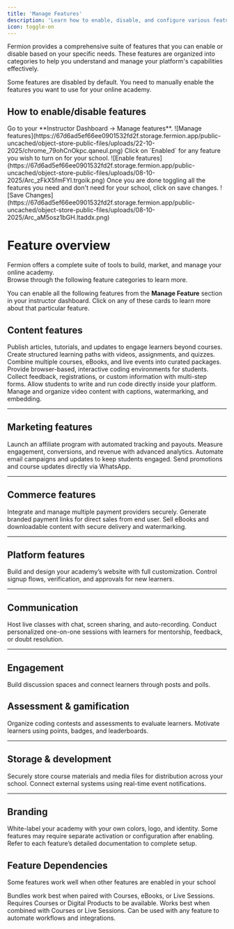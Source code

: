 ```yaml
---
title: 'Manage Features'
description: 'Learn how to enable, disable, and configure various features available to instructors on the platform.'
icon: toggle-on
---
```


Fermion provides a comprehensive suite of features that you can enable or disable based on your specific needs. These features are organized into categories to help you understand and manage your platform's capabilities effectively.

<Info>
Some features are disabled by default. You need to manually enable the features you want to use for your online academy.
</Info>

## How to enable/disable features
<Steps>
    <Step title="Navigate to Manage features">
    Go to your **Instructor Dashboard → Manage features**.
    ![Manage features](https://67d6ad5ef66ee0901532fd2f.storage.fermion.app/public-uncached/object-store-public-files/uploads/22-10-2025/chrome_79ohCnOkpc.qaneul.png)
    </Step>
    <Step title="Enable features">
    Click on `Enabled` for any feature you wish to turn on for your school.
    ![Enable features](https://67d6ad5ef66ee0901532fd2f.storage.fermion.app/public-uncached/object-store-public-files/uploads/08-10-2025/Arc_zFkX5fmFYl.trgoik.png)
    </Step>
    <Step title="Save changes">
    Once you are done toggling all the features you need and don't need for your school, click on save changes.
    ![Save Changes](https://67d6ad5ef66ee0901532fd2f.storage.fermion.app/public-uncached/object-store-public-files/uploads/08-10-2025/Arc_aM5osz1bGH.ltaddx.png)
    </Step>

</Steps>


# Feature overview

Fermion offers a complete suite of tools to build, market, and manage your online academy.  
Browse through the following feature categories to learn more. 

You can enable all the following features from the **Manage Feature** section in your instructor dashboard. Click on any of these cards to learn more about that particular feature.

## Content features

<Columns cols={2}>
  <Card title="Blogs" href="/custom-landing-pages/blogs">
    Publish articles, tutorials, and updates to engage learners beyond courses.
  </Card>
  <Card title="Courses" href="/setting-up-course/prerequisites">
    Create structured learning paths with videos, assignments, and quizzes.
  </Card>
  <Card title="Bundles" href="/setting-up-course/bundle">
    Combine multiple courses, eBooks, and live events into curated packages.
  </Card>
  <Card title="Coding Labs" href="/creating-coding-labs/what-are-coding-labs">
    Provide browser-based, interactive coding environments for students.
  </Card>
  <Card title="Forms" href="/forms/introduction">
    Collect feedback, registrations, or custom information with multi-step forms.
  </Card>
  <Card title="Online Compiler" href="/creating-io-coding-labs/compile-api">
    Allow students to write and run code directly inside your platform.
  </Card>
  <Card title="Video Library" href="/recorded-videos/introduction">
    Manage and organize video content with captions, watermarking, and embedding.
  </Card>
</Columns>

---

## Marketing features

<Columns cols={2}>
  <Card title="Affiliate Marketing" href="/marketing-tools/affiliate-marketing">
    Launch an affiliate program with automated tracking and payouts.
  </Card>
  <Card title="Analytics" href="/manage-settings/school-analytics">
    Measure engagement, conversions, and revenue with advanced analytics.
  </Card>
  <Card title="Email Marketing" href="/marketing-tools/email-automation">
    Automate email campaigns and updates to keep students engaged.
  </Card>
  <Card title="WhatsApp Marketing" href="/marketing-tools/whatsapp-marketing">
    Send promotions and course updates directly via WhatsApp.
  </Card>
</Columns>

---

## Commerce features

<Columns cols={2}>
  <Card title="Custom Payment Gateways" href="/setup-pricing/payment-gateway">
    Integrate and manage multiple payment providers securely.
  </Card>
  <Card title="Custom Payment Links" href="/setup-pricing/custom-payment-links">
    Generate branded payment links for direct sales from end user.
  </Card>
  <Card title="Digital Products" href="/digital-products/introduction">
    Sell eBooks and downloadable content with secure delivery and watermarking.
  </Card>
</Columns>

---

## Platform features

<Columns cols={2}>
  <Card title="Custom Website" href="/custom-landing-pages/introduction">
    Build and design your academy’s website with full customization.
  </Card>
  <Card title="New User Registration">
    Control signup flows, verification, and approvals for new learners.
  </Card>
</Columns>

---

## Communication 

<Columns cols={2}>
  <Card title="Live Sessions" href="/live-classes/what-are-live-classes">
    Host live classes with chat, screen sharing, and auto-recording.
  </Card>
  <Card title="1:1 Calls" href="/live-classes/one-one-calls">
    Conduct personalized one-on-one sessions with learners for mentorship, feedback, or doubt resolution.
  </Card>
</Columns>

---

## Engagement

<Columns cols={1}>
  <Card title="Community" href="/community/what-are-communities">
    Build discussion spaces and connect learners through posts and polls.
  </Card>

</Columns>


## Assessment & gamification

<Columns cols={2}>
  <Card title="Contests" href="/contests/introduction">
    Organize coding contests and assessments to evaluate learners.
  </Card>
  <Card title="Gamification" href="/gamification/introduction">
    Motivate learners using points, badges, and leaderboards.
  </Card>
</Columns>

---

## Storage & development

<Columns cols={2}>
  <Card title="Object Storage" href="/digital-products/object-storage">
    Securely store course materials and media files for distribution across your school.
  </Card>
  <Card title="Webhooks" href="/webhooks/what-is-webhook">
    Connect external systems using real-time event notifications.
  </Card>
</Columns>

---

## Branding

<Columns cols={2}>
  <Card title="Remove Fermion Branding">
    White-label your academy with your own colors, logo, and identity.
  </Card>
</Columns>


<Warning>
Some features may require separate activation or configuration after enabling.  
Refer to each feature’s detailed documentation to complete setup.
</Warning>


## Feature Dependencies

Some features work well when other features are enabled in your school

<Columns cols={2}>
  <Card title="Bundles + Courses" href="/setting-up-course/bundle">
    Bundles work best when paired with Courses, eBooks, or Live Sessions.
  </Card>
  <Card title="Affiliate Marketing + Products" href="/marketing-tools/affiliate-marketing">
    Requires Courses or Digital Products to be available.
  </Card>
  <Card title="Community + Courses" href="/community/what-are-communities">
    Works best when combined with Courses or Live Sessions.
  </Card>
  <Card title="Webhooks + Integrations" href="/webhooks/what-is-webhook">
    Can be used with any feature to automate workflows and integrations.
  </Card>
</Columns>
